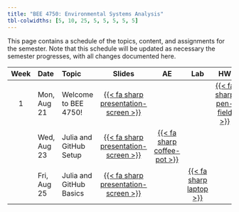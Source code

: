 ```yaml
---
title: "BEE 4750: Environmental Systems Analysis"
tbl-colwidths: [5, 10, 25, 5, 5, 5, 5, 5]
---
```


This page contains a schedule of the topics, content, and assignments for the semester.
Note that this schedule will be updated as necessary the semester progresses, with all changes documented here.

::: column-screen-inset-right
| Week | Date        | Topic | Slides | AE | Lab | HW | Project |
:-----:|:------------|:------|:------:|:--:|:---:|:--:|:-------:|
| 1    | Mon, Aug 21 | Welcome to BEE 4750! | [{{< fa sharp presentation-screen >}}](slides/lecture01-1.qmd){target="_blank"}  | |  | [{{< fa sharp pen-field >}}](hw/hw01/hw01.qmd) | |
| | Wed, Aug 23 | Julia and GitHub Setup | [{{< fa sharp presentation-screen >}}](slides/lecture01-2.qmd){target="_blank"}   | [{{< fa sharp coffee-pot >}}](aes/ae01/ae01.qmd) | | | |
| | Fri, Aug 25 | Julia and GitHub Basics | [{{< fa sharp presentation-screen >}}](slides/lecture01-3.qmd){target="_blank"} | | [{{< fa sharp laptop >}}](labs/lab01/lab01.qmd) | | |
:::
